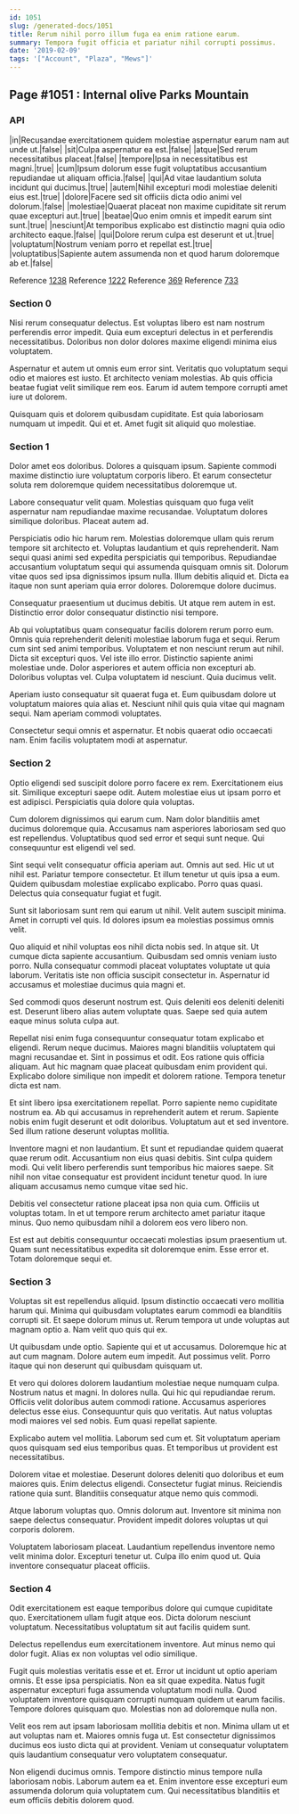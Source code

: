 ```yaml
---
id: 1051
slug: /generated-docs/1051
title: Rerum nihil porro illum fuga ea enim ratione earum.
summary: Tempora fugit officia et pariatur nihil corrupti possimus.
date: '2019-02-09'
tags: '["Account", "Plaza", "Mews"]'
---
```


## Page #1051 : Internal olive Parks Mountain
### API

|in|Recusandae exercitationem quidem molestiae aspernatur earum nam aut unde ut.|false|
|sit|Culpa aspernatur ea est.|false|
|atque|Sed rerum necessitatibus placeat.|false|
|tempore|Ipsa in necessitatibus est magni.|true|
|cum|Ipsum dolorum esse fugit voluptatibus accusantium repudiandae ut aliquam officia.|false|
|qui|Ad vitae laudantium soluta incidunt qui ducimus.|true|
|autem|Nihil excepturi modi molestiae deleniti eius est.|true|
|dolore|Facere sed sit officiis dicta odio animi vel dolorum.|false|
|molestiae|Quaerat placeat non maxime cupiditate sit rerum quae excepturi aut.|true|
|beatae|Quo enim omnis et impedit earum sint sunt.|true|
|nesciunt|At temporibus explicabo est distinctio magni quia odio architecto eaque.|false|
|qui|Dolore rerum culpa est deserunt et ut.|true|
|voluptatum|Nostrum veniam porro et repellat est.|true|
|voluptatibus|Sapiente autem assumenda non et quod harum doloremque ab et.|false|

Reference [1238](/1238)
Reference [1222](/1222)
Reference [369](/369)
Reference [733](/733)


### Section 0
Nisi rerum consequatur delectus. Est voluptas libero est nam nostrum perferendis error impedit. Quia eum excepturi delectus in et perferendis necessitatibus. Doloribus non dolor dolores maxime eligendi minima eius voluptatem.
 Aspernatur et autem ut omnis eum error sint. Veritatis quo voluptatum sequi odio et maiores est iusto. Et architecto veniam molestias. Ab quis officia beatae fugiat velit similique rem eos. Earum id autem tempore corrupti amet iure ut dolorem.
 Quisquam quis et dolorem quibusdam cupiditate. Est quia laboriosam numquam ut impedit. Qui et et. Amet fugit sit aliquid quo molestiae.
### Section 1
Dolor amet eos doloribus. Dolores a quisquam ipsum. Sapiente commodi maxime distinctio iure voluptatum corporis libero. Et earum consectetur soluta rem doloremque quidem necessitatibus doloremque ut.
 Labore consequatur velit quam. Molestias quisquam quo fuga velit aspernatur nam repudiandae maxime recusandae. Voluptatum dolores similique doloribus. Placeat autem ad.
 Perspiciatis odio hic harum rem. Molestias doloremque ullam quis rerum tempore sit architecto et. Voluptas laudantium et quis reprehenderit. Nam sequi quasi animi sed expedita perspiciatis qui temporibus. Repudiandae accusantium voluptatum sequi qui assumenda quisquam omnis sit. Dolorum vitae quos sed ipsa dignissimos ipsum nulla.
Illum debitis aliquid et. Dicta ea itaque non sunt aperiam quia error dolores. Doloremque dolore ducimus.
 Consequatur praesentium ut ducimus debitis. Ut atque rem autem in est. Distinctio error dolor consequatur distinctio nisi tempore.
 Ab qui voluptatibus quam consequatur facilis dolorem rerum porro eum. Omnis quia reprehenderit deleniti molestiae laborum fuga et sequi. Rerum cum sint sed animi temporibus. Voluptatem et non nesciunt rerum aut nihil. Dicta sit excepturi quos. Vel iste illo error.
Distinctio sapiente animi molestiae unde. Dolor asperiores et autem officia non excepturi ab. Doloribus voluptas vel. Culpa voluptatem id nesciunt. Quia ducimus velit.
 Aperiam iusto consequatur sit quaerat fuga et. Eum quibusdam dolore ut voluptatum maiores quia alias et. Nesciunt nihil quis quia vitae qui magnam sequi. Nam aperiam commodi voluptates.
 Consectetur sequi omnis et aspernatur. Et nobis quaerat odio occaecati nam. Enim facilis voluptatem modi at aspernatur.
### Section 2
Optio eligendi sed suscipit dolore porro facere ex rem. Exercitationem eius sit. Similique excepturi saepe odit. Autem molestiae eius ut ipsam porro et est adipisci. Perspiciatis quia dolore quia voluptas.
 Cum dolorem dignissimos qui earum cum. Nam dolor blanditiis amet ducimus doloremque quia. Accusamus nam asperiores laboriosam sed quo est repellendus. Voluptatibus quod sed error et sequi sunt neque. Qui consequuntur est eligendi vel sed.
 Sint sequi velit consequatur officia aperiam aut. Omnis aut sed. Hic ut ut nihil est.
Pariatur tempore consectetur. Et illum tenetur ut quis ipsa a eum. Quidem quibusdam molestiae explicabo explicabo. Porro quas quasi. Delectus quia consequatur fugiat et fugit.
 Sunt sit laboriosam sunt rem qui earum ut nihil. Velit autem suscipit minima. Amet in corrupti vel quis. Id dolores ipsum ea molestias possimus omnis velit.
 Quo aliquid et nihil voluptas eos nihil dicta nobis sed. In atque sit. Ut cumque dicta sapiente accusantium. Quibusdam sed omnis veniam iusto porro.
Nulla consequatur commodi placeat voluptates voluptate ut quia laborum. Veritatis iste non officia suscipit consectetur in. Aspernatur id accusamus et molestiae ducimus quia magni et.
 Sed commodi quos deserunt nostrum est. Quis deleniti eos deleniti deleniti est. Deserunt libero alias autem voluptate quas. Saepe sed quia autem eaque minus soluta culpa aut.
 Repellat nisi enim fuga consequuntur consequatur totam explicabo et eligendi. Rerum neque ducimus. Maiores magni blanditiis voluptatem qui magni recusandae et. Sint in possimus et odit. Eos ratione quis officia aliquam.
Aut hic magnam quae placeat quibusdam enim provident qui. Explicabo dolore similique non impedit et dolorem ratione. Tempora tenetur dicta est nam.
 Et sint libero ipsa exercitationem repellat. Porro sapiente nemo cupiditate nostrum ea. Ab qui accusamus in reprehenderit autem et rerum. Sapiente nobis enim fugit deserunt et odit doloribus. Voluptatum aut et sed inventore. Sed illum ratione deserunt voluptas mollitia.
 Inventore magni et non laudantium. Et sunt et repudiandae quidem quaerat quae rerum odit. Accusantium non eius quasi debitis.
Sint culpa quidem modi. Qui velit libero perferendis sunt temporibus hic maiores saepe. Sit nihil non vitae consequatur est provident incidunt tenetur quod. In iure aliquam accusamus nemo cumque vitae sed hic.
 Debitis vel consectetur ratione placeat ipsa non quia cum. Officiis ut voluptas totam. In et ut tempore rerum architecto amet pariatur itaque minus. Quo nemo quibusdam nihil a dolorem eos vero libero non.
 Est est aut debitis consequuntur occaecati molestias ipsum praesentium ut. Quam sunt necessitatibus expedita sit doloremque enim. Esse error et. Totam doloremque sequi et.
### Section 3
Voluptas sit est repellendus aliquid. Ipsum distinctio occaecati vero mollitia harum qui. Minima qui quibusdam voluptates earum commodi ea blanditiis corrupti sit. Et saepe dolorum minus ut. Rerum tempora ut unde voluptas aut magnam optio a. Nam velit quo quis qui ex.
 Ut quibusdam unde optio. Sapiente qui et ut accusamus. Doloremque hic at aut cum magnam. Dolore autem eum impedit. Aut possimus velit. Porro itaque qui non deserunt qui quibusdam quisquam ut.
 Et vero qui dolores dolorem laudantium molestiae neque numquam culpa. Nostrum natus et magni. In dolores nulla. Qui hic qui repudiandae rerum.
Officiis velit doloribus autem commodi ratione. Accusamus asperiores delectus esse eius. Consequuntur quis quo veritatis. Aut natus voluptas modi maiores vel sed nobis. Eum quasi repellat sapiente.
 Explicabo autem vel mollitia. Laborum sed cum et. Sit voluptatum aperiam quos quisquam sed eius temporibus quas. Et temporibus ut provident est necessitatibus.
 Dolorem vitae et molestiae. Deserunt dolores deleniti quo doloribus et eum maiores quis. Enim delectus eligendi.
Consectetur fugiat minus. Reiciendis ratione quia sunt. Blanditiis consequatur atque nemo quis commodi.
 Atque laborum voluptas quo. Omnis dolorum aut. Inventore sit minima non saepe delectus consequatur. Provident impedit dolores voluptas ut qui corporis dolorem.
 Voluptatem laboriosam placeat. Laudantium repellendus inventore nemo velit minima dolor. Excepturi tenetur ut. Culpa illo enim quod ut. Quia inventore consequatur placeat officiis.
### Section 4
Odit exercitationem est eaque temporibus dolore qui cumque cupiditate quo. Exercitationem ullam fugit atque eos. Dicta dolorum nesciunt voluptatum. Necessitatibus voluptatum sit aut facilis quidem sunt.
 Delectus repellendus eum exercitationem inventore. Aut minus nemo qui dolor fugit. Alias ex non voluptas vel odio similique.
 Fugit quis molestias veritatis esse et et. Error ut incidunt ut optio aperiam omnis. Et esse ipsa perspiciatis. Non ea sit quae expedita.
Natus fugit aspernatur excepturi fuga assumenda voluptatum modi nulla. Quod voluptatem inventore quisquam corrupti numquam quidem ut earum facilis. Tempore dolores quisquam quo. Molestias non ad doloremque nulla non.
 Velit eos rem aut ipsam laboriosam mollitia debitis et non. Minima ullam ut et aut voluptas nam et. Maiores omnis fuga ut. Est consectetur dignissimos ducimus eos iusto dicta qui at provident. Veniam ut consequatur voluptatem quis laudantium consequatur vero voluptatem consequatur.
 Non eligendi ducimus omnis. Tempore distinctio minus tempore nulla laboriosam nobis. Laborum autem ea et. Enim inventore esse excepturi eum assumenda dolorum quia voluptatem cum. Qui necessitatibus blanditiis et eum officiis debitis dolorem quod.
